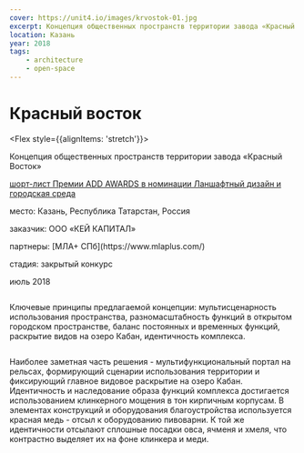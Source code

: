 ```yaml
---
cover: https://unit4.io/images/krvostok-01.jpg
excerpt: Концепция общественных пространств территории завода «Красный Восток»
location: Казань
year: 2018
tags:
    - architecture
    - open-space
---
```


# Красный восток

<Flex style={{alignItems: 'stretch'}}>
<Flex col>

Концепция общественных пространств территории завода «Красный Восток»

<p style={{flex: '0 1 auto'}}>

[шорт-лист Премии ADD AWARDS в номинации Ланшафтный дизайн и городская среда](https://addawards.ru/nominations/detail.php?ELEMENT_ID=86102)
</p>
</Flex>

<div>
<p><BlackHighlight>место:</BlackHighlight> Казань, Республика Татарстан, Россия</p>

<p><BlackHighlight>заказчик:</BlackHighlight> ООО «КЕЙ КАПИТАЛ»</p>

<p><BlackHighlight>партнеры:</BlackHighlight> [МЛА+ СПб](https://www.mlaplus.com/)</p>

<p><BlackHighlight>стадия:</BlackHighlight> закрытый конкурс</p>

июль 2018
</div>
</Flex>


<Image src="/images/krvostok-05.jpg" alt="" />

Ключевые принципы предлагаемой концепции: мультисценарность использования пространства, разномасштабность функций в открытом городском пространстве, баланс постоянных и временных функций, раскрытие видов на озеро Кабан, идентичность комплекса.


<Image src="/images/krvostok-02.jpg" alt="" />

Наиболее заметная часть решения - мультифункциональный портал на рельсах, формирующий сценарии использования территории и фиксирующий главное видовое раскрытие на озеро Кабан. Идентичность и наследование образа функций комплекса достигается использованием клинкерного мощения в тон кирпичным корпусам. В элементах конструкций и оборудования благоустройства используется красная медь - отсыл к оборудованию пивоварни. К той же идентичности отсылают сплошные посадки овса, ячменя и хмеля, что контрастно выделяет их на фоне клинкера и меди.


<Image src="/images/krvostok-03.jpg" alt="" />

<Image src="/images/krvostok-04.jpg" alt="" />

